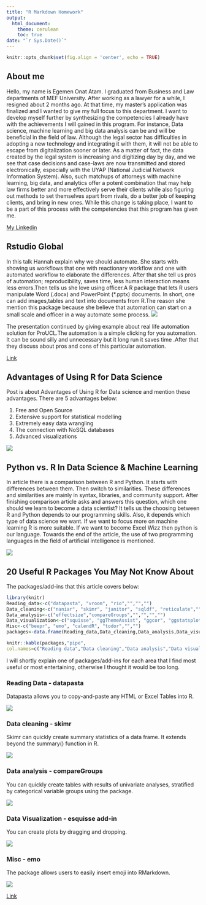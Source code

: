 ```yaml
---
title: "R Markdown Homework"
output:
  html_document:
    theme: cerulean
    toc: true
date: "`r Sys.Date()`"
---
```

```r
knitr::opts_chunk$set(fig.align = 'center', echo = TRUE)

```

## About me
Hello, my name is Egemen Onat Atam. I graduated from Business and Law departments of MEF University. After working as a lawyer for a while, I resigned about 2 months ago. At that time, my master's application was finalized and I wanted to give my full focus to this department. I want to develop myself further by synthesizing the competencies I already have with the achievements I will gained in this program. For instance, Data science, machine learning and big data analysis can be and will be beneficial in the field of law. Although the legal sector has difficulties in adopting a new technology and integrating it with them, it will not be able to escape from digitalization sooner or later. As a matter of fact, the data created by the legal system is increasing and digitizing day by day, and we see that case decisions and case-laws are now transmitted and stored electronically, especially with the UYAP (National Judicial Network Information System). Also, such matchups of attorneys with machine learning, big data, and analytics offer a potent combination that may help law firms better and more effectively serve their clients while also figuring out methods to set themselves apart from rivals, do a better job of keeping clients, and bring in new ones. While this change is taking place, I want to be a part of this process with the competencies that this program has given me.

[My Linkedin](www.linkedin.com/in/egemenatam)

## Rstudio Global 

In this talk Hannah explain why we should automate. She starts with showing us workflows that one with reactionary workflow and one with automated workflow to elaborate the differences. After that she tell us pros of automation; reproducibility, saves time, less human interaction means less errors.Then tells us she love using officer.A R package that lets R users manipulate Word (.docx) and PowerPoint (*.pptx) documents. In short, one can add images,tables and text into documents from R.The reason she mention this package because she believe that automation can start on a small scale and officer in a way automate some process.
![](https://raw.githubusercontent.com/pjournal/mef06-EgemenOnatAtam/main/Pic/officer.JPG)

The presentation continued by giving example about real life automation solution for ProUCL.The automation is a simple clicking for you automation. It can be sound silly and unnecessary but it long run it saves time .After that they  discuss about pros and cons of this particular automation.


[Link](https://www.rstudio.com/conference/2022/talks/advocating-for-automation/)


## Advantages of Using R for Data Science


Post is about Advantages of Using R for Data science and mention these advantages. There are 5 advantages below:

1. Free and Open Source
2. Extensive support for statistical modelling
3. Extremely easy data wrangling
4. The connection with NoSQL databases
5. Advanced visualizations

[![](https://raw.githubusercontent.com/pjournal/mef06-EgemenOnatAtam/main/Pic/adv%20of%20r.jpeg)](https://sarose-parajuli.medium.com/advantages-of-using-r-for-data-science-37cffe1197cf)


## Python vs. R In Data Science & Machine Learning

In article there is a comparison between R and Python. It starts with differences between them.  Then switch to similarities. These differences and similarities are mainly in syntax, libraries, and community support. 
After finishing comparison article asks and answers this question, which one should we learn to become a data scientist?  It tells us the choosing between R and Python depends to our programming skills. Also, it depends which type of data science we want. If we want to focus more on machine learning R is more suitable. If we want to become Excel Wizz then python is our language.
Towards the end of the article, the use of two programming languages in the field of artificial intelligence is mentioned.


[![](https://raw.githubusercontent.com/pjournal/mef06-EgemenOnatAtam/main/Pic/Python%20vs.%20R%20In%20Data%20Science%20%26%20Machine%20Learning.jpeg)](https://ashley-mangtani.medium.com/python-vs-r-in-data-science-machine-learning-16dc90e0f500)

## 20 Useful R Packages You May Not Know About

The packages/add-ins that this article covers below:
```r
library(knitr)
Reading_data<-c("datapasta", "vroom", "rio","","","")
Data_cleaning<-c("naniar", "skimr", "janitor", "sqldf", "reticulate","")
Data_analysis<-c("effectsize","compareGroups","","","","")
Data_visualization<-c("squisse", "ggThemeAssist", "ggcor", "ggstatsplot", "ggtech","rayshader")
Misc<-c("beepr", "emo", "calendR", "todor","","")
packages<-data.frame(Reading_data,Data_cleaning,Data_analysis,Data_visualization,Misc)

knitr::kable(packages,"pipe",
col.names=c("Reading data","Data cleaning","Data analysis","Data visualization","Misc"), align=c("ccccc"))
```

I will shortly explain one of packages/add-ins for each area that I find most useful or most entertaining, otherwise I thought it would be too long.

### Reading Data - datapasta
Datapasta allows you to copy-and-paste any HTML or Excel Tables into R.

![](https://raw.githubusercontent.com/pjournal/mef06-EgemenOnatAtam/main/Pic/datapasta.gif)

### Data cleaning - skimr
Skimr can quickly create summary statistics of a data frame. It extends beyond the summary() function in R.

![](https://raw.githubusercontent.com/pjournal/mef06-EgemenOnatAtam/main/Pic/skimr.png)

###  Data analysis - compareGroups
You can quickly create tables with results of univariate analyses, stratified by categorical variable groups using the package.

![](https://raw.githubusercontent.com/pjournal/mef06-EgemenOnatAtam/main/Pic/compareGroups.png)

### Data Visualization - esquisse add-in

You can create plots by dragging and dropping.

![](https://raw.githubusercontent.com/pjournal/mef06-EgemenOnatAtam/main/Pic/esquisse%20add-in.gif)

### Misc - emo
The package allows users to easily insert emoji into RMarkdown.

![](https://raw.githubusercontent.com/pjournal/mef06-EgemenOnatAtam/main/Pic/emo.png)

[Link](https://medium.com/@jchen001/20-useful-r-packages-you-may-not-know-about-54d57fe604f3)



